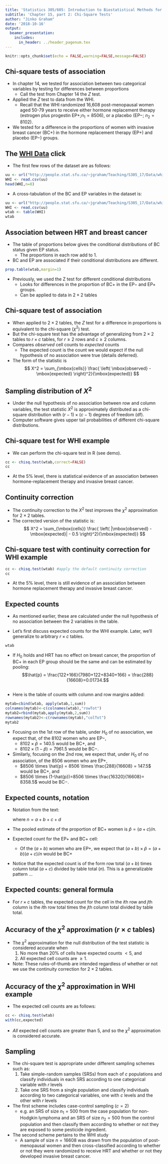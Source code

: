 ```yaml
---
title: 'Statistics 305/605: Introduction to Biostatistical Methods for Health Sciences'
subtitle: 'Chapter 15, part 2: Chi-Square Tests'
author: "Jinko Graham"
date: '2018-10-16'
output: 
  beamer_presentation:
    includes:
      in_header: ../header_pagenum.tex
---
```


```r
knitr::opts_chunk$set(echo = FALSE,warning=FALSE,message=FALSE)
```

## Chi-square tests of association

* In chapter 14, we tested for association between two categorical variables by testing for
differences between proportions
    + Call the test from Chapter 14 the $Z$ test.


* Applied the $Z$ test to data from the WHI.
    + Recall that the WHI randomized 16,608 post-menopausal women aged 50-79 years to receive either hormone replacement therapy (estrogen plus 
    progestin EP$+$;$n_1=8506$), or a placebo (EP$-$; $n_2=8102$).
    
* We tested for a difference in the proportions of women with invasive breast cancer (BC$+$) in the hormone replacement therapy (EP+) and placebo (EP$-$) groups.
    

## The [WHI Data](https://en.wikipedia.org/wiki/Women%27s_Health_Initiative) \tiny click \normalsize

<!--

```r
WHI <- data.frame(EP = factor(c(rep("EP+",8506),rep("EP-",8102))),
                  BC = factor(c(rep("BC+",166),
                                rep("BC-",8340),
                                rep("BC+",122),
                                rep("BC-",7980))))
head(WHI)
table(WHI)
write.csv(WHI,file="whi.csv",row.names=FALSE)
# Now from a terminal, upload whi.csv to JG website:
#  scp whi.csv jgraham@rcg-linux-ts1.rcg.sfu.ca:WWW_HOME/Teaching/S305_18/Data/.
```

-->

* The first few rows of the dataset are as follows: 

\scriptsize

```r
uu <- url("http://people.stat.sfu.ca/~jgraham/Teaching/S305_17/Data/whi.csv")
WHI <- read.csv(uu)
head(WHI,n=8)
```

\normalsize

* A cross-tabulation of the BC and EP variables in the dataset is:

\scriptsize

```r
uu <- url("http://people.stat.sfu.ca/~jgraham/Teaching/S305_17/Data/whi.csv")
WHI <- read.csv(uu)
wtab <- table(WHI)
wtab
```


## Association between HRT and breast cancer

* The table of proportions below gives the conditional distributions of BC status given EP status.
    + The proportions in each row add to 1.

* BC and EP are associated if their conditional distributions
    are different.

\scriptsize

```r
prop.table(wtab,margin=1)
```

\normalsize

* Previously, we used the Z test for different conditional distributions 
   + Looks for differences in the proportion of BC$+$ in the 
EP$-$ and EP$+$ groups.
   + Can be applied to data in $2 \times 2$ tables


## Chi-square test of association

* When applied to $2\times 2$ tables, 
the $Z$ test for a difference in proportions is
equivalent to the chi-square ($\chi^2$) test.
* But the chi-square test has the advantage of 
generalizing from $2\times 2$ tables to $r\times c$ 
tables, for $r\geq2$ rows and $c\geq 2$ columns. 
* Compares _observed_ cell counts to _expected_ counts
    + The expected count is the count we would expect if the null hypothesis of no 
    association were true (details deferred).
* The form of the statistic is
$$
X^2 = \sum_{\mbox{cells}} \frac{ \left( \mbox{observed} - \mbox{expected}
\right)^2}{\mbox{expected}}
$$

## Sampling distribution of $X^2$

* Under the null hypothesis of no association between 
row and column variables, the test statistic $X^2$ is approximately
distributed as a chi-square distribution with 
$(r-1)\times (c-1)$ degrees of freedom (df).
* Computer software gives upper tail probabilities 
of different chi-square distributions.

## Chi-square test for WHI example

* We can perform the chi-square test in R (see demo).

\scriptsize

```r
cc <- chisq.test(wtab,correct=FALSE)
cc
```

\normalsize

* At the 5\% level, there is statistical evidence of an association between hormone-replacement therapy and invasive breast cancer. 

## Continuity correction

* The continuity correction to the $X^2$ test improves
the $\chi^2$ approximation for
$2\times 2$ tables.
* The corrected version of the statistic is:
$$
X^2 = \sum_{\mbox{cells}} \frac{ \left( |\mbox{observed} - \mbox{expected}| - 0.5
\right)^2}{\mbox{expected}}
$$

## Chi-square test with continuity correction for WHI example

\scriptsize

```r
cc <- chisq.test(wtab) #apply the default continuity correction
cc
```

\normalsize

* At the 5\% level, there is still evidence of an
association between hormone replacement therapy and invasive breast cancer.

## Expected counts


* As mentioned earlier, these are calculated under 
the null hypothesis of no association between the 2
variables in the table.

* Let's first discuss expected counts for the WHI 
example. Later, we'll generalize to arbitrary $r\times c$ tables.

\scriptsize

```r
wtab
```

\normalsize


* If $H_0$ holds and HRT has no effect on breast cancer,
the proportion of BC$+$ in each EP group should be the same and can be estimated
by pooling: $$\hat{p} = \frac{122+166}{7980+122+8340+166} = \frac{288}{16608}=0.01734.$$

## 

* Here is the table of counts with column and row margins added:

\scriptsize

```r
mytab=cbind(wtab, apply(wtab,1,sum))
colnames(mytab)<-c(colnames(wtab),"rowTot")
mytab2=rbind(mytab,apply(mytab,2,sum))
rownames(mytab2)<-c(rownames(mytab),"colTot")
mytab2
```

\normalsize


* Focusing on the 1st row of the table, under $H_0$ of no association, we expect that, of the 8102 women who are EP$-$,
    + $8102 \times  \hat{p} = 140.5$ would be BC$+$, and 
    + $8102 \times (1-\hat{p})=7961.5$ would be BC$-$.

* Similarly, focusing on the 2nd row, we expect that, under $H_0$ of no association, of the 8506 women who are EP$+$,
    + $8506 \times \hat{p} = 8506 \times \frac{288}{16608} = 147.5$ would be BC$+$, and 
    + $8506 \times (1-\hat{p})=8506 \times \frac{16320}{16608}=
    8358.5$ would be BC$-$.


## Expected counts, notation

* Notation from the text: 
\begin{center}
\begin{tabular}{ll|c|c|r}
& \multicolumn{1}{c}{}& \multicolumn{2}{c}{BC} & \\
&\multicolumn{1}{c}{} & \multicolumn{1}{c}{BC$+$} & \multicolumn{1}{c}{BC$-$} & \\ \cline{3-4}
EP & EP$+$ & $a$ & $b$ & $a+b$ \\ \cline{3-4}
& EP$-$ &  $c$ & $d$ & $c+d$ \\ \cline{3-4}
&\multicolumn{1}{c}{} & \multicolumn{1}{c}{$a+c$} & \multicolumn{1}{c}{$b+d$} & $n$ \\
\end{tabular}
\end{center}
where $n=a+b+c+d$

* The pooled estimate of the proportion of BC+ women is $\hat{p} = (a+c)/n$.
* Expected count for the EP$+$ and BC$+$ cell: 
    +  Of the $(a+b)$ women who are EP$+$, we expect that $(a+b)\times \hat{p} =
(a+b)(a+c)/n$ would be BC$+$

* Notice that the expected count is of the form
    row total ($a+b$) times column total ($a+c$) 
    divided by table total ($n$). This is a generalizable pattern $\ldots$


## Expected counts: general formula

* For 
$r\times c$ tables, the expected count for the cell
in the $i$th row and $j$th column is the $i$th row total
times the $j$th column total divided by table total.

## Accuracy of the $\chi^2$ approximation ($r \times c$ tables)

* The $\chi^2$ approximation for the null distribution of the test statistic is considered
accurate when 
    1. No more than 20\% of cells have expected counts $<5$, and
    2. All expected cell counts are $\geq 1$.
* Note: These rules-of-thumb are intended regardless
of whether or not we use the continuity 
correction for $2\times 2$ tables.

## Accuracy of the $\chi^2$ approximation in WHI example

* The expected cell counts are as follows:

\scriptsize

```r
cc <- chisq.test(wtab)
with(cc,expected)
```

\normalsize

* _All_ expected cell counts are greater than 5, 
and so the $\chi^2$ approximation
is considered accurate.

## Sampling

* The chi-square test is appropriate under different sampling schemes
such as:
    1. Take simple-random samples (SRSs) from each of $c$ populations and classify
individuals in each SRS according to one categorical variable with $r$ levels
    2. Take one SRS from a single population and classify individuals according to two 
categorical variables, one with $c$ levels and the other with $r$ levels

* The first scheme includes 
case-control sampling ($c=2$)
    + e.g. an SRS of size $n_1=500$ from the case population for non-Hodgkin lymphoma and an SRS of size $n_2=500$ from the control population and then classify them according to whether
or not they are exposed to some pesticide ingredient.

* The second scheme pertains to the WHI study 
    + A sample of size $n=16608$ was drawn from the population of post-menopausal women and then cross-classified according to whether or not they were 
randomized to receive HRT and whether or not they developed invasive breast cancer.

